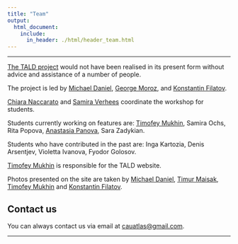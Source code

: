 ```yaml
---
title: "Team"
output:
  html_document:
    include:
      in_header: ./html/header_team.html
---
```


***

[The TALD project](https://ilcl.hse.ru/en/projects/) would not have been realised in its present form without advice and assistance of a number of people. 

The project is led by [Michael Daniel](https://www.hse.ru/en/staff/michael_daniel), [George Moroz](https://www.hse.ru/en/org/persons/103489498), and [Konstantin Filatov](https://www.hse.ru/en/org/persons/190921062).

[Chiara Naccarato](https://www.hse.ru/en/org/persons/224233250) and [Samira Verhees](https://www.hse.ru/en/staff/samiraverhees) coordinate the workshop for students.

Students currently working on features are: [Timofey Mukhin](https://www.hse.ru/en/org/persons/208514310), Samira Ochs, Rita Popova, [Anastasia Panova](https://www.hse.ru/en/staff/apanova), Sara Zadykian.

Students who have contributed in the past are: Inga Kartozia, Denis Arsentjev, Violetta Ivanova, Fyodor Golosov.

[Timofey Mukhin](language.html) is responsible for the TALD website.

Photos presented on the site are taken by [Michael Daniel](https://www.hse.ru/en/staff/michael_daniel), [Timur Maisak](https://www.hse.ru/en/staff/maisak), [Timofey Mukhin](https://www.hse.ru/en/org/persons/208514310) and [Konstantin Filatov](https://www.hse.ru/en/org/persons/190921062).

## Contact us

You can always contact us via email at <cauatlas@gmail.com>.

***